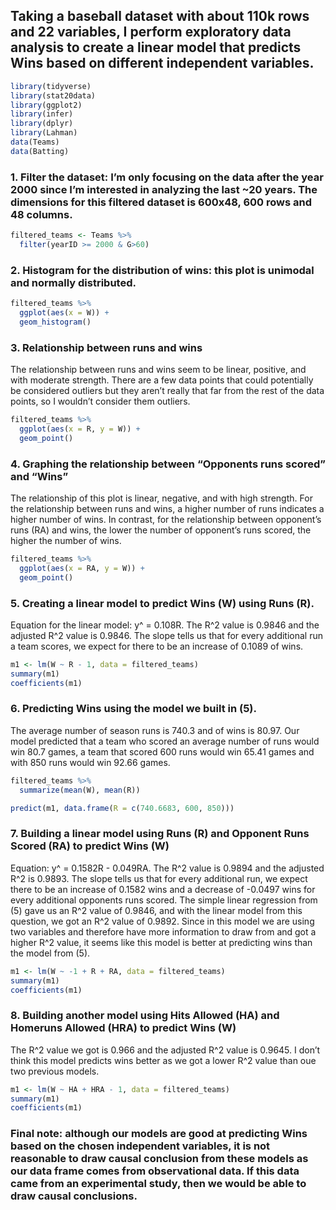 ## Taking a baseball dataset with about 110k rows and 22 variables, I perform exploratory data analysis to create a linear model that predicts Wins based on different independent variables.

```r
library(tidyverse)
library(stat20data)
library(ggplot2)
library(infer)
library(dplyr)
library(Lahman)
data(Teams)
data(Batting)
```

### 1. Filter the dataset: I'm only focusing on the data after the year 2000 since I'm interested in analyzing the last ~20 years. The dimensions for this filtered dataset is 600x48, 600 rows and 48 columns. 
```r
filtered_teams <- Teams %>%
  filter(yearID >= 2000 & G>60)
```

### 2. Histogram for the distribution of wins: this plot is unimodal and normally distributed. 
```r
filtered_teams %>%
  ggplot(aes(x = W)) +
  geom_histogram()
```
### 3. Relationship between runs and wins

The relationship between runs and wins seem to be linear, positive, and with moderate strength. There are a few data points that could potentially be considered outliers but they aren't really that far from the rest of the data points, so I wouldn't consider them outliers.

```r
filtered_teams %>%
  ggplot(aes(x = R, y = W)) +
  geom_point()
```
### 4. Graphing the relationship between "Opponents runs scored" and "Wins"

The relationship of this plot is linear, negative, and with high strength. For the relationship between runs and wins, a higher number of runs indicates a higher number of wins. In contrast, for the relationship between opponent's runs (RA) and wins, the lower the number of opponent's runs scored, the higher the number of wins.

```r
filtered_teams %>%
  ggplot(aes(x = RA, y = W)) +
  geom_point()
```
### 5. Creating a linear model to predict Wins (W) using Runs (R).

Equation for the linear model: y^ = 0.108R. The R^2 value is 0.9846 and the adjusted R^2 value is 0.9846. The slope tells us that for every additional run a team scores, we expect for there to be an increase of 0.1089 of wins. 

```r
m1 <- lm(W ~ R - 1, data = filtered_teams)
summary(m1)
coefficients(m1)
```
### 6. Predicting Wins using the model we built in (5).

The average number of season runs is 740.3 and of wins is 80.97. Our model predicted that a team who scored an average number of runs would win 80.7 games, a team that scored 600 runs would win 65.41 games and with 850 runs would win 92.66 games.

```r
filtered_teams %>%
  summarize(mean(W), mean(R))

predict(m1, data.frame(R = c(740.6683, 600, 850)))
```



### 7. Building a linear model using Runs (R) and Opponent Runs Scored (RA) to predict Wins (W)

Equation: y^ = 0.1582R - 0.049RA. 
The R^2 value is 0.9894 and the adjusted R^2 is 0.9893. 
The slope tells us that for every additional run, we expect there to be an increase of 0.1582 wins and a decrease of -0.0497 wins for every additional opponents runs scored. The simple linear regression from (5) gave us an R^2 value of 0.9846, and with the linear model from this question, we got an R^2 value of 0.9892. Since in this model we are using two variables and therefore have more information to draw from and got a higher R^2 value, it seems like this model is better at predicting wins than the model from (5).
```r
m1 <- lm(W ~ -1 + R + RA, data = filtered_teams)
summary(m1)
coefficients(m1)
```


### 8. Building another model using Hits Allowed (HA) and Homeruns Allowed (HRA) to predict Wins (W)
The R^2 value we got is 0.966 and the adjusted R^2 value is 0.9645. I don't think this model predicts wins better as we got a lower R^2 value than oue two previous models.

```r
m1 <- lm(W ~ HA + HRA - 1, data = filtered_teams)
summary(m1)
coefficients(m1)

```

### Final note: although our models are good at predicting Wins based on the chosen independent variables, it is not reasonable to draw causal conclusion from these models as our data frame comes from observational data. If this data came from an experimental study, then we would be able to draw causal conclusions.
